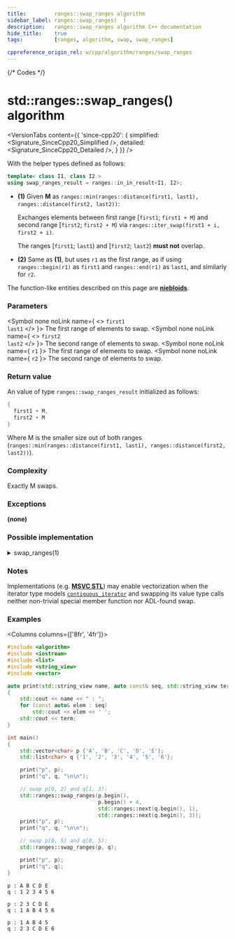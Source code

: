 ```yaml
---
title:         ranges::swap_ranges algorithm
sidebar_label: ranges::swap_ranges(  )
description:   ranges::swap_ranges algorithm C++ documentation
hide_title:    true
tags:          [ranges, algorithm, swap, swap_ranges]

cppreference_origin_rel: w/cpp/algorithm/ranges/swap_ranges
---
```



{/* Codes */}


# std::ranges::swap_ranges() algorithm

<VersionTabs content={{
	'since-cpp20': {
		simplified:	<Signature_SinceCpp20_Simplified />,
		detailed:	<Signature_SinceCpp20_Detailed />,
	}
}} />

With the helper types defined as follows:
```cpp
template< class I1, class I2 >
using swap_ranges_result = ranges::in_in_result<I1, I2>;
```

- **(1)** Given **M** as `ranges::min(ranges::distance(first1, last1), ranges::distance(first2, last2))`:

  Exchanges elements between first range [`first1`; `first1 + M`) and second range [`first2`; `first2 + M`) via `ranges::iter_swap(first1 + i, first2 + i)`.

  The ranges [`first1`; `last1`) and [`first2`; `last2`) **must not** overlap.

- **(2)** Same as **(1)**, but uses `r1` as the first range, as if using `ranges::begin(r1)` as `first1` and `ranges::end(r1)` as `last1`, and similarly for `r2`.

The function-like entities described on this page are [**niebloids**](/docs/std/algo/niebloids).

### Parameters

<SymbolTable>

  <Symbol none noLink name={ <> <code>first1</code> <br/> <code>last1</code> </> }>
    The first range of elements to swap.
  </Symbol>
  <Symbol none noLink name={ <> <code>first2</code> <br/> <code>last2</code> </> }>
    The second range of elements to swap.
  </Symbol>
  <Symbol none noLink name={ <code>r1</code> }>
    The first range of elements to swap.
  </Symbol>
  <Symbol none noLink name={ <code>r2</code> }>
    The second range of elements to swap.
  </Symbol>

</SymbolTable>

### Return value

An value of type `ranges::swap_ranges_result` initialized as follows:
```cpp
{
  first1 + M,
  first2 + M
}
```
Where M is the smaller size out of both ranges (`ranges::min(ranges::distance(first1, last1), ranges::distance(first2, last2))`).

### Complexity

Exactly M swaps.

### Exceptions

**(none)**

### Possible implementation

<details>
<summary>swap_ranges(1)</summary>

```cpp
struct swap_ranges_fn
{
    template<std::input_iterator I1, std::sentinel_for<I1> S1,
             std::input_iterator I2, std::sentinel_for<I2> S2>
    requires std::indirectly_swappable<I1, I2>
    constexpr ranges::swap_ranges_result<I1, I2>
        operator()(I1 first1, S1 last1, I2 first2, S2 last2) const
    {
        for (; !(first1 == last1 or first2 == last2); ++first1, ++first2)
            ranges::iter_swap(first1, first2);
        return {std::move(first1), std::move(first2)};
    }

    template<ranges::input_range R1, ranges::input_range R2>
    requires std::indirectly_swappable<ranges::iterator_t<R1>, ranges::iterator_t<R2>>
    constexpr ranges::swap_ranges_result<ranges::borrowed_iterator_t<R1>,
                                         ranges::borrowed_iterator_t<R2>>
        operator()(R1&& r1, R2&& r2) const
    {
        return (*this)(ranges::begin(r1), ranges::end(r1),
                       ranges::begin(r2), ranges::end(r2));
    }
};

inline constexpr swap_ranges_fn swap_ranges {};
```

</details>


### Notes

Implementations (e.g. [**MSVC STL**](https://github.com/microsoft/STL/blob/main/stl/src/vector_algorithms.cpp)) may enable vectorization when the iterator type models [`contiguous_iterator`](#) and swapping its value type calls neither non-trivial special member function nor ADL-found swap.

### Examples

<Columns columns={['8fr', '4fr']}>
<div>

```cpp title='Main.cpp' showLineNumbers
#include <algorithm>
#include <iostream>
#include <list>
#include <string_view>
#include <vector>

auto print(std::string_view name, auto const& seq, std::string_view term = "\n")
{
    std::cout << name << " : ";
    for (const auto& elem : seq)
        std::cout << elem << ' ';
    std::cout << term;
}

int main()
{
    std::vector<char> p {'A', 'B', 'C', 'D', 'E'};
    std::list<char> q {'1', '2', '3', '4', '5', '6'};

    print("p", p);
    print("q", q, "\n\n");

    // swap p[0, 2) and q[1, 3):
    std::ranges::swap_ranges(p.begin(),
                             p.begin() + 4,
                             std::ranges::next(q.begin(), 1),
                             std::ranges::next(q.begin(), 3));
    print("p", p);
    print("q", q, "\n\n");

    // swap p[0, 5) and q[0, 5):
    std::ranges::swap_ranges(p, q);

    print("p", p);
    print("q", q);
}
```

</div>
<div>

```plaintext title="Output"
p : A B C D E
q : 1 2 3 4 5 6

p : 2 3 C D E
q : 1 A B 4 5 6

p : 1 A B 4 5
q : 2 3 C D E 6
```

</div>
</Columns>
